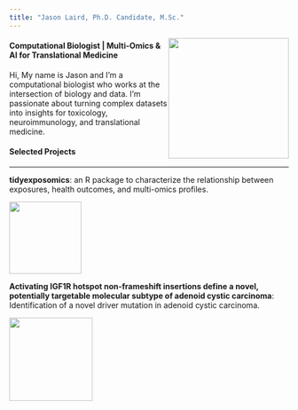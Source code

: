 ```yaml
---
title: "Jason Laird, Ph.D. Candidate, M.Sc."
---
```


<img src="./img/headshot.png" style="float:right;margin:0 0 0em 0em;" width="217"/>

#### Computational Biologist | Multi-Omics & AI for Translational Medicine

Hi, My name is Jason and I’m a computational biologist who works at the intersection of biology and data. I’m passionate about turning complex datasets into insights for toxicology, neuroimmunology, and translational medicine.

#### Selected Projects
<hr>

::: {.callout-note appearance="minimal"}

**tidyexposomics**: an R package to characterize the relationship between exposures, health outcomes, and multi-omics profiles.

[<img src="./img/logo.png" width="130" style="vertical-align:middle; margin-right:10px;"> ](https://bionomad.github.io/tidyexposomics/)


:::


::: {.callout-note appearance="minimal"}

**Activating IGF1R hotspot non-frameshift insertions define a novel, potentially targetable molecular subtype of adenoid cystic carcinoma**: Identification of a novel driver mutation in adenoid cystic carcinoma.

[<img src="./img/igf1r.jpg" height="150" style="vertical-align:middle; margin-right:10px;"> ](https://doi.org/10.1038/s41379-022-01126-3)


:::



